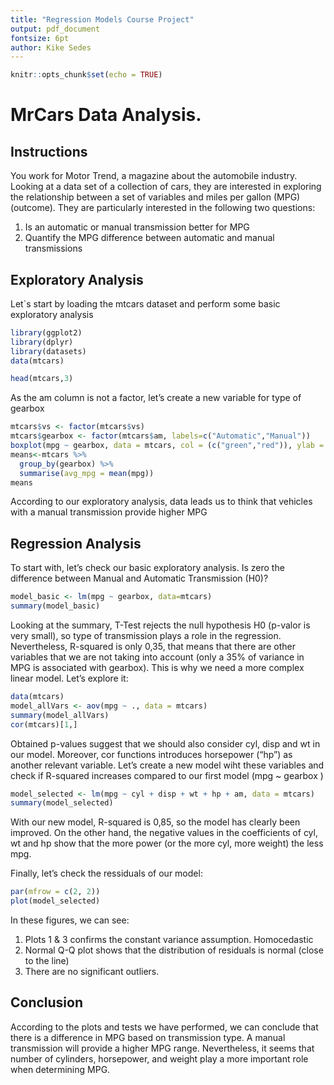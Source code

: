 ```yaml
---
title: "Regression Models Course Project"
output: pdf_document
fontsize: 6pt
author: Kike Sedes
---
```

\fontfamily{cmr}
\fontsize{8}{12}
\selectfont

```r
knitr::opts_chunk$set(echo = TRUE)
```

# MrCars Data Analysis.

## Instructions

You work for Motor Trend, a magazine about the automobile industry. Looking at a data set of a collection of cars, they are interested in exploring the relationship between a set of variables and miles per gallon (MPG) (outcome). They are particularly interested in the following two questions:

1. Is an automatic or manual transmission better for MPG
2. Quantify the MPG difference between automatic and manual transmissions

## Exploratory Analysis
Let`s start by loading the mtcars dataset and perform some basic exploratory analysis 
```r
library(ggplot2)
library(dplyr)
library(datasets)
data(mtcars)
``` 
```r
head(mtcars,3)
```
As the am column is not a factor, let's create a new variable for type of gearbox
```r
mtcars$vs <- factor(mtcars$vs)
mtcars$gearbox <- factor(mtcars$am, labels=c("Automatic","Manual"))
boxplot(mpg ~ gearbox, data = mtcars, col = (c("green","red")), ylab = "MPG", xlab = "Gearbox")
means<-mtcars %>%
  group_by(gearbox) %>%
  summarise(avg_mpg = mean(mpg))
means
```
According to our exploratory analysis, data leads us to think that vehicles with a manual transmission provide higher MPG

## Regression Analysis
To start with, let's check our basic exploratory analysis. Is zero the difference between Manual and Automatic Transmission (H0)?

```r
model_basic <- lm(mpg ~ gearbox, data=mtcars)
summary(model_basic)
```
Looking at the summary, T-Test rejects the null hypothesis H0 (p-valor is very small), so type of transmission plays a role in the regression.
Nevertheless, R-squared is only 0,35, that means that there are other variables that we are not taking into account (only a 35% of variance in MPG is associated with gearbox). This is why we need a more complex linear model. Let's explore it:

```r
data(mtcars)
model_allVars <- aov(mpg ~ ., data = mtcars)
summary(model_allVars)
cor(mtcars)[1,]
```
Obtained p-values suggest that we should also consider cyl, disp and wt in our model. Moreover, cor functions introduces horsepower ("hp") as another relevant variable. Let's create a new model wiht these variables and check if R-squared increases compared to our first model (mpg ~ gearbox )

```r
model_selected <- lm(mpg ~ cyl + disp + wt + hp + am, data = mtcars)
summary(model_selected)
```
With our new model, R-squared is 0,85, so the model has clearly been improved. On the other hand, the negative values in the coefficients of cyl, wt and hp show that the more power (or the more cyl, more weight) the less mpg.

Finally, let's check the ressiduals of our model:

```r
par(mfrow = c(2, 2))
plot(model_selected)
``` 
In these figures, we can see:

1. Plots 1 & 3 confirms the constant variance assumption. Homocedastic
2. Normal Q-Q plot shows that the distribution of residuals is normal (close to the line)
3. There are no significant outliers.

## Conclusion
According to the plots and tests we have performed, we can conclude that there is a difference in MPG based on transmission type. A manual transmission will provide a higher MPG range.
Nevertheless, it seems that number of cylinders, horsepower, and weight play a more important role when determining MPG.
